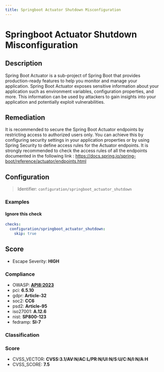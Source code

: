 ```yaml
---
title: Springboot Actuator Shutdown Misconfiguration
---
```


# Springboot Actuator Shutdown Misconfiguration

## Description

Spring Boot Actuator is a sub-project of Spring Boot that provides production-ready features to help you monitor and manage your application. Spring Boot Actuator exposes sensitive information about your application such as environment variables, configuration properties, and more. This information can be used by attackers to gain insights into your application and potentially exploit vulnerabilities.


## Remediation

It is recommended to secure the Spring Boot Actuator endpoints by restricting access to authorized users only. You can achieve this by configuring security settings in your application properties or by using Spring Security to define access rules for the Actuator endpoints. It is strongly recommended to check the access rules of all the endpoints documented in the following link : https://docs.spring.io/spring-boot/reference/actuator/endpoints.html




## Configuration

> Identifier: `configuration/springboot_actuator_shutdown`



### Examples



#### Ignore this check

```yaml
checks:
  configuration/springboot_actuator_shutdown:
    skip: true
```




## Score

- Escape Severity: **<span className="high-severity">HIGH</span>**

### Compliance

- OWASP: **[API8:2023](https://github.com/OWASP/API-Security/blob/master/editions/2023/en/0xa8-security-misconfiguration.md)**
- pci: **6.5.10**
- gdpr: **Article-32**
- soc2: **CC6**
- psd2: **Article-95**
- iso27001: **A.12.6**
- nist: **SP800-123**
- fedramp: **SI-7**

### Classification






### Score

- CVSS_VECTOR: **CVSS:3.1/AV:N/AC:L/PR:N/UI:N/S:U/C:N/I:N/A:H**
- CVSS_SCORE: **7.5**

